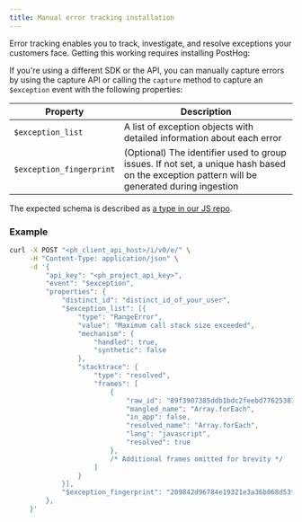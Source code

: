 ```yaml
---
title: Manual error tracking installation
---
```


Error tracking enables you to track, investigate, and resolve exceptions your customers face. Getting this working requires installing PostHog:

If you're using a different SDK or the API, you can manually capture errors by using the capture API or calling the `capture` method to capture an `$exception` event with the following properties:

| Property | Description |
|----------|-------------|
| `$exception_list` | A list of exception objects with detailed information about each error |
| `$exception_fingerprint` | (Optional) The identifier used to group issues. If not set, a unique hash based on the exception pattern will be generated during ingestion |

The expected schema is described as [a type in our JS repo](https://github.com/PostHog/posthog-js-lite/blob/bd164b8c7e515eb73deb892bdbbd33eacc1cfdc0/posthog-node/src/extensions/error-tracking/types.ts#L24). 

### Example

```bash
curl -X POST "<ph_client_api_host>/i/v0/e/" \
     -H "Content-Type: application/json" \
     -d '{
         "api_key": "<ph_project_api_key>",
         "event": "$exception",
         "properties": {
             "distinct_id": "distinct_id_of_your_user",
             "$exception_list": [{
                 "type": "RangeError",
                 "value": "Maximum call stack size exceeded",
                 "mechanism": {
                     "handled": true,
                     "synthetic": false
                 },
                 "stacktrace": {
                     "type": "resolved",
                     "frames": [
                         {
                             "raw_id": "89f3907385ddb1bdc2feebd77625387d685e3da2f9a68bcf2634e3b3b39122e51f895e5c880def374525c558899b2e90eed214900ff9c8f949243e4b79eb32a9",
                             "mangled_name": "Array.forEach",
                             "in_app": false,
                             "resolved_name": "Array.forEach",
                             "lang": "javascript",
                             "resolved": true
                         },
                         /* Additional frames omitted for brevity */
                     ]
                 }
             }],
             "$exception_fingerprint": "209842d96784e19321e3a36b068d53fff7a01ebcb1da9e98df35c4c49db0b4f3b62aea7ee25a714470e61f8d36b4716f227f241c153477e5fa9adfda64ce9f71"
         },
     }'
```
